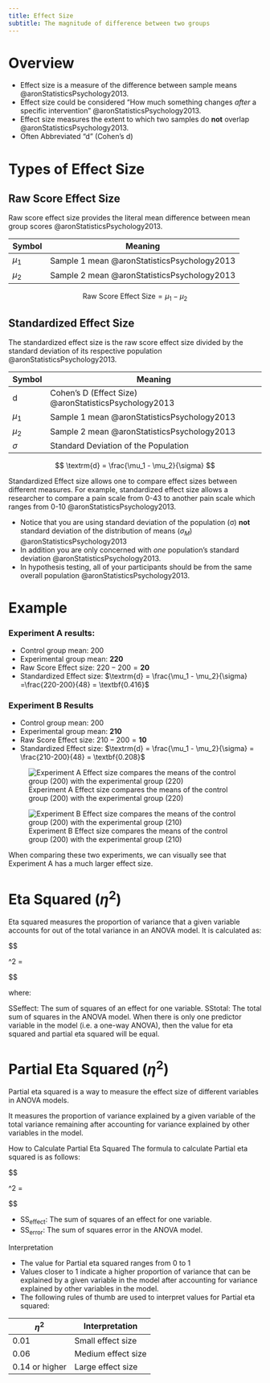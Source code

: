 ```yaml
---
title: Effect Size
subtitle: The magnitude of difference between two groups
---
```


# Overview

- Effect size is a measure of the difference between sample means @aronStatisticsPsychology2013.
- Effect size could be considered "How much something changes *after* a specific intervention" @aronStatisticsPsychology2013.
- Effect size measures the extent to which two samples do **not** overlap @aronStatisticsPsychology2013.
- Often Abbreviated "d" (Cohen's d)

# Types of Effect Size


## Raw Score Effect Size
Raw score effect size provides the literal mean difference between mean group scores @aronStatisticsPsychology2013.

| Symbol | Meaning |
|-|----|
| $\mu_1$ | Sample 1 mean @aronStatisticsPsychology2013 |
| $\mu_2$ | Sample 2 mean @aronStatisticsPsychology2013
$$
\textrm{Raw Score Effect Size} = \mu_1 - \mu_2
$$

## Standardized Effect Size
The standardized effect size is the raw score effect size divided by the standard deviation of its respective population @aronStatisticsPsychology2013.

| Symbol | Meaning |
|-|----|
| d | Cohen's D (Effect Size) @aronStatisticsPsychology2013 |
| $\mu_1$ | Sample 1 mean @aronStatisticsPsychology2013 |
| $\mu_2$ | Sample 2 mean @aronStatisticsPsychology2013
| $\sigma$ | Standard Deviation of the Population |

$$
\textrm{d} = \frac{\mu_1 - \mu_2}{\sigma}
$$

Standardized Effect size allows one to compare effect sizes between different measures.
For example, standardized effect size allows a researcher to compare a pain scale from 0-43 to another pain scale which ranges from 0-10 @aronStatisticsPsychology2013.

::: {.callout-note}

- Notice that you are using standard deviation of the population (&sigma;) **not** standard deviation of the distribution of means ($\sigma_M$) @aronStatisticsPsychology2013
- In addition you are only concerned with *one* population's standard deviation @aronStatisticsPsychology2013.
- In hypothesis testing, all of your participants should be from the same overall population @aronStatisticsPsychology2013.
:::

# Example

:::{layout-ncol="2"}

### Experiment A results:

- Control group mean: 200
- Experimental group mean: **220**
- Raw Score Effect size: $220-200=\textbf{20}$
- Standardized Effect size: $\textrm{d} = \frac{\mu_1 - \mu_2}{\sigma} =\frac{220-200}{48} = \textbf{0.416}$

### Experiment B Results

- Control group mean: 200
- Experimental group mean: **210**
- Raw Score Effect size: $210-200=\textbf{10}$
- Standardized Effect size:  $\textrm{d} = \frac{\mu_1 - \mu_2}{\sigma} = \frac{210-200}{48} = \textbf{0.208}$
:::

:::{layout-ncol="2"}

![Experiment A Effect size compares the means of the control group (200) with the experimental group (220)](/The Archive/Evidene Based Practice/Statistical Significance/images/aron fig6.2a effect size.png)

![Experiment B Effect size compares the means of the control group (200) with the experimental group (210)](/The Archive/Evidene Based Practice/Statistical Significance/images/aron fig6.2b effect size.png)

:::

When comparing these two experiments, we can visually see that Experiment A has a much larger effect size.


# Eta Squared ($\eta^2$)

Eta squared measures the proportion of variance that a given variable accounts for out of the total variance in an ANOVA model. It is calculated as:


$$

\eta^2 = \frac{\textrm{SS}_\textrm{effect}}{(\textrm{SS}_\textrm{total})} 

$$

where:

SSeffect: The sum of squares of an effect for one variable.
SStotal: The total sum of squares in the ANOVA model.
When there is only one predictor variable in the model (i.e. a one-way ANOVA), then the value for eta squared and partial eta squared will be equal.

# Partial Eta Squared ($\eta^2$)


Partial eta squared is a way to measure the effect size of different variables in ANOVA models.

It measures the proportion of variance explained by a given variable of the total variance remaining after accounting for variance explained by other variables in the model.

How to Calculate Partial Eta Squared
The formula to calculate Partial eta squared is as follows:

$$

\textrm{partial} \space \eta^2 = \frac{\textrm{SS}_\textrm{effect}}{(\textrm{SS}_\textrm{effect} + \textrm{SS}_\textrm{error})} 

$$

- $\textrm{SS}_\textrm{effect}$: The sum of squares of an effect for one variable.
- $\textrm{SS}_\textrm{error}$: The sum of squares error in the ANOVA model.

Interpretation

- The value for Partial eta squared ranges from 0 to 1
- Values closer to 1 indicate a higher proportion of variance that can be explained by a given variable in the model after accounting for variance explained by other variables in the model.
- The following rules of thumb are used to interpret values for Partial eta squared:

| $\eta^2$ | Interpretation |
|-|-|
|0.01 | Small effect size |
|0.06 | Medium effect size |
| 0.14 or higher | Large effect size |